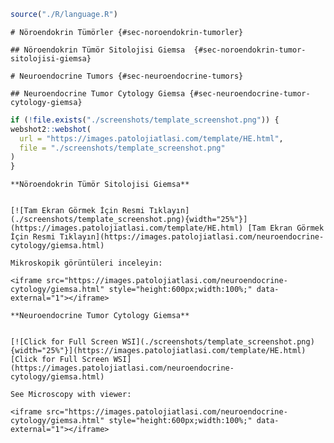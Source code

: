 
```r

source("./R/language.R")

```




```asis
# Nöroendokrin Tümörler {#sec-noroendokrin-tumorler} 

## Nöroendokrin Tümör Sitolojisi Giemsa  {#sec-noroendokrin-tumor-sitolojisi-giemsa} 

```




```asis
# Neuroendocrine Tumors {#sec-neuroendocrine-tumors} 

## Neuroendocrine Tumor Cytology Giemsa {#sec-neuroendocrine-tumor-cytology-giemsa} 

```



```r
if (!file.exists("./screenshots/template_screenshot.png")) {
webshot2::webshot(
  url = "https://images.patolojiatlasi.com/template/HE.html",
  file = "./screenshots/template_screenshot.png"
)
}
```






```asis

**Nöroendokrin Tümör Sitolojisi Giemsa**


[![Tam Ekran Görmek İçin Resmi Tıklayın](./screenshots/template_screenshot.png){width="25%"}](https://images.patolojiatlasi.com/template/HE.html) [Tam Ekran Görmek İçin Resmi Tıklayın](https://images.patolojiatlasi.com/neuroendocrine-cytology/giemsa.html)

Mikroskopik görüntüleri inceleyin:

<iframe src="https://images.patolojiatlasi.com/neuroendocrine-cytology/giemsa.html" style="height:600px;width:100%;" data-external="1"></iframe>

```




```asis

**Neuroendocrine Tumor Cytology Giemsa**


[![Click for Full Screen WSI](./screenshots/template_screenshot.png){width="25%"}](https://images.patolojiatlasi.com/template/HE.html) [Click for Full Screen WSI](https://images.patolojiatlasi.com/neuroendocrine-cytology/giemsa.html)

See Microscopy with viewer: 

<iframe src="https://images.patolojiatlasi.com/neuroendocrine-cytology/giemsa.html" style="height:600px;width:100%;" data-external="1"></iframe>

```


